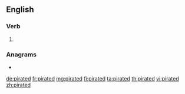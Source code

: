 ==English==

===Verb===
{{head|en|verb form}}

# {{en-past of|pirate}}

===Anagrams===
* {{l|en|partied}}

[[de:pirated]]
[[fr:pirated]]
[[mg:pirated]]
[[fi:pirated]]
[[ta:pirated]]
[[th:pirated]]
[[vi:pirated]]
[[zh:pirated]]